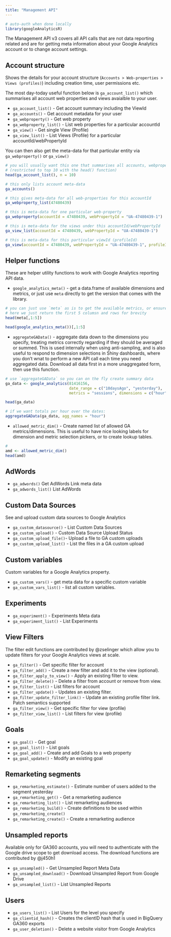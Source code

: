 ```yaml
---
title: "Management API"
---
```


```r
# auto-auth when done locally
library(googleAnalyticsR)
```

The Management API v3 covers all API calls that are not data reporting related and are for getting meta information about your Google Analytics account or to change account settings.

## Account structure

Shows the details for your account structure (`Accounts > Web-properties > Views (profiles)`) including creation time, user permissions etc.

The most day-today useful function below is `ga_account_list()` which summarises all account web properties and views avaialble to your user. 

* `ga_account_list()`	- Get account summary including the ViewId
* `ga_accounts()`	- Get account metadata for your user
* `ga_webproperty()` -	Get web property 
* `ga_webproperty_list()` -	List web properties for a particular accountId
* `ga_view()` - Get single View (Profile)
* `ga_view_list()` -	List Views (Profile) for a particular accountId/webPropertyId

You can then also get the meta-data for that particular entity via `ga_webproperty()` or `ga_view()`

```r
# you will usually want this one that summarises all accounts, webproperties and views available to your user
# (restricted to top 10 with the head() function)
head(ga_account_list(), n = 10)

# this only lists account meta-data
ga_accounts()

# this gives meta-data for all web-properties for this accountId
ga_webproperty_list(47480439)

# this is meta-data for one particular web-property
ga_webproperty(accountId = 47480439, webPropertyId = "UA-47480439-1")

# this is meta-data for the views under this accountId/webPropertyId
ga_view_list(accountId = 47480439, webPropertyId = "UA-47480439-1")

# this is meta-data for this particular viewId (profileId)
ga_view(accountId = 47480439, webPropertyId = "UA-47480439-1", profileId = 81416941)
```


## Helper functions

These are helper utility functions to work with Google Analytics reporting API data.

* `google_analytics_meta()` - get a data.frame of available dimensions and metrics, or just use `meta` directly to get the version that comes with the library.


```r
# you can just use `meta` as is to get the available metrics, or ensure an up to date version by calling the metadata API.
# here we just return the first 5 columsn and rows for brevity
head(meta[,1:5])

head(google_analytics_meta())[,1:5]
```

* `aggregateGAData()` - aggregate data down to the dimensions you specify, treating metrics correctly regarding if they should be averaged or summed. This is used internally when using anti-sampling, and is also useful to respond to dimension selections in Shiny dashboards, where you don't wnat to perform a new API call each time you need aggregated data.  Download all data first in a more unaggregated form, then use this function.

```r
# use `aggregateGAData` so you can on the fly create summary data
ga_data <- google_analytics(81416156, 
                            date_range = c("10daysAgo", "yesterday"),
                            metrics = "sessions", dimensions = c("hour","date"))

head(ga_data)

# if we want totals per hour over the dates:
aggregateGAData(ga_data, agg_names = "hour")
```


* `allowed_metric_dim()` - Create named list of allowed GA metrics/dimensions.  This is useful to have nice looking labels for dimension and metric selection pickers, or to create lookup tables.

```r
#
amd <- allowed_metric_dim()
head(amd)
```

## AdWords

* `ga_adwords()`	Get AdWords Link meta data
* `ga_adwords_list()`	List AdWords

## Custom Data Sources

See and upload custom data sources to Google Analytics

* `ga_custom_datasource()`	- List Custom Data Sources
* `ga_custom_upload()`	- Custom Data Source Upload Status
* `ga_custom_upload_file()`- Upload a file to GA custom uploads
* `ga_custom_upload_list()` - List the files in a GA custom upload

## Custom variables

Custom variables for a Google Analytics property.

* `ga_custom_vars()` - get meta data for a specific custom variable
* `ga_custom_vars_list()` - list all custom variables.


## Experiments

* `ga_experiment()`	- Experiments Meta data
* `ga_experiment_list()`	- List Experiments

## View Filters

The filter edit functions are contributed by @zselinger which allow you to update filters for your Google Analytics views at scale. 

* `ga_filter()`	- Get specific filter for account
* `ga_filter_add()`	- Create a new filter and add it to the view (optional).
* `ga_filter_apply_to_view()`	- Apply an existing filter to view.
* `ga_filter_delete()`	- Delete a filter from account or remove from view.
* `ga_filter_list()`	- List filters for account
* `ga_filter_update()`	- Updates an existing filter.
* `ga_filter_update_filter_link()`	- Update an existing profile filter link. Patch semantics supported
* `ga_filter_view()`	- Get specific filter for view (profile)
* `ga_filter_view_list()`	- List filters for view (profile)


## Goals

* `ga_goal()` -	Get goal
* `ga_goal_list()` -	List goals
* `ga_goal_add()` - Create and add Goals to a web property
* `ga_goal_update()` - Modify an existing goal

## Remarketing segments

* `ga_remarketing_estimate()` -	Estimate number of users added to the segment yesterday
* `ga_remarketing_get()` -	Get a remarketing audience
* `ga_remarketing_list()` -	List remarketing audiences
* `ga_remarketing_build()` - Create definitions to be used within `ga_remarketing_create()`
* `ga_remarketing_create()` - Create a remarketing audience

## Unsampled reports

Available only for GA360 accounts, you will need to authenticate with the Google drive scope to get download access. The download functions are contributed by @j450h1

* `ga_unsampled()` -	Get Unsampled Report Meta Data
* `ga_unsampled_download()` -	Download Unsampled Report from Google Drive
* `ga_unsampled_list()` -	List Unsampled Reports

## Users

* `ga_users_list()` -	List Users for the level you specify
* `ga_clientid_hash()` - Creates the clientID hash that is used in BigQuery GA360 exports
* `ga_user_deletion()` - Delete a website visitor from Google Analytics






